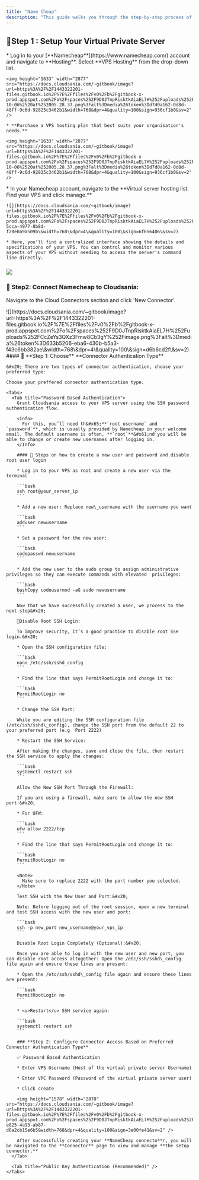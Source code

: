 ```yaml
---
title: "Name Cheap"
description: "This guide walks you through the step-by-step process of setting up a Name Cheap Cloud Connector in Cloudsania."
---
```


## [](https://docs.cloudsania.com/cloud-service-providers/namecheap#step1-setup-your-virtual-private-server)🔗**Step 1 : S**etup Your Virtual Private Server

<Steps>
  <Step title="Purchase a Virtual Private Server (VPS)  Plan">
    * Log in to your [**Namecheap**](https://www.namecheap.com/) account and navigate to **Hosting**. Select **VPS Hosting** from the drop-down list.

    <img height="1633" width="2877" src="https://docs.cloudsania.com/~gitbook/image?url=https%3A%2F%2F1443322201-files.gitbook.io%2F%7E%2Ffiles%2Fv0%2Fb%2Fgitbook-x-prod.appspot.com%2Fo%2Fspaces%252F9D0JTnpRisktkAiaEL7H%252Fuploads%252F48F9T2OOwdcbE2F68LPf%252FScreenshot%25202024-10-06%2520at%252005.28.37.png%3Falt%3Dmedia%26token%3Dd7d0a162-0d8d-48ff-9c6d-92825c3462b1&width=768&dpr=4&quality=100&sign=936cf1b0&sv=2" />

    * **Purchase a VPS hosting plan that best suits your organisation's needs.**

    <img height="1633" width="2877" src="https://docs.cloudsania.com/~gitbook/image?url=https%3A%2F%2F1443322201-files.gitbook.io%2F%7E%2Ffiles%2Fv0%2Fb%2Fgitbook-x-prod.appspot.com%2Fo%2Fspaces%252F9D0JTnpRisktkAiaEL7H%252Fuploads%252F48F9T2OOwdcbE2F68LPf%252FScreenshot%25202024-10-06%2520at%252005.28.37.png%3Falt%3Dmedia%26token%3Dd7d0a162-0d8d-48ff-9c6d-92825c3462b1&width=768&dpr=4&quality=100&sign=936cf1b0&sv=2" />
  </Step>

  <Step title="Access Your Namecheap Account Dashboard">
    * In your Namecheap account, navigate to the **Virtual server hosting list. Find your VPS and click manage.**

    ![](https://docs.cloudsania.com/~gitbook/image?url=https%3A%2F%2F1443322201-files.gitbook.io%2F%7E%2Ffiles%2Fv0%2Fb%2Fgitbook-x-prod.appspot.com%2Fo%2Fspaces%252F9D0JTnpRisktkAiaEL7H%252Fuploads%252F8fV54kfMDMTng7Eg2vo0%252Fimage.png%3Falt%3Dmedia%26token%3Dc7944448-5cca-4977-8b8d-f20e0a9a509b\&width=768\&dpr=4\&quality=100\&sign=6f656406\&sv=2)

    * Here, you'll find a centralized interface showing the details and specifications of your VPS. You can control and monitor various aspects of your VPS without needing to access the server's command line directly.
  </Step>
</Steps>

### ![](https://docs.cloudsania.com/~gitbook/image?url=https%3A%2F%2F1443322201-files.gitbook.io%2F%7E%2Ffiles%2Fv0%2Fb%2Fgitbook-x-prod.appspot.com%2Fo%2Fspaces%252F9D0JTnpRisktkAiaEL7H%252Fuploads%252Fg0yHYdBqRfI9G9WaCuIf%252Fnew_image.png%3Falt%3Dmedia%26token%3D201c755e-8a80-48a1-b7f5-5ebc56964baf\&width=768\&dpr=4\&quality=100\&sign=9543a464\&sv=2)

### [](https://docs.cloudsania.com/cloud-service-providers/namecheap#step2-connect-namecheap-to-cloudsania)&#xA;🔗 **Step2: Connect Namecheap to Cloudsania:**

Navigate to the Cloud Connectors section and click 'New Connector'.

<Steps>
  <Step title="Select Namecheap from the list of cloud service providers" />

  <Step title="Provide Your Connector Details">
    ![](https://docs.cloudsania.com/~gitbook/image?url=https%3A%2F%2F1443322201-files.gitbook.io%2F%7E%2Ffiles%2Fv0%2Fb%2Fgitbook-x-prod.appspot.com%2Fo%2Fspaces%252F9D0JTnpRisktkAiaEL7H%252Fuploads%252FCcZeYs3QXz3Fmw8Cb3gY%252Fimage.png%3Falt%3Dmedia%26token%3D633b5206-eba6-430b-b5a3-f43c6bb382ae\&width=768\&dpr=4\&quality=100\&sign=d6b6cd2f\&sv=2)
  </Step>

  <Step title="Configure connector access">
    #### 📌  **Step 1: Choose** **Connector Authentication Type**

    &#x20; There are two types of connector authentication, choose your preferred type:

    Choose your preffered connector authentication type.

    <Tabs>
      <Tab title="Password Based Authentication">
        Grant Cloudsania access to your VPS server using the SSH password authentication flow.

        <Info>
          For this, you’ll need th&#x65;**`root username` and `password`**, which is usually provided by Namecheap in your welcome email. The default username is often, **`root`**&#x61;nd you will be able to change or create new usernames after logging in.
        </Info>

        #### 📌 Steps on how to create a new user and password and disable root user login

        * Log in to your VPS as root and create a new user via the terminal

        ```bash
        ssh root@your_server_ip
        ```

        * Add a new user: Replace new\_username with the username you want

        ```bash
        adduser newusername
        ```

        * Set a password for the new user:

        ```bash
        codepasswd newusername
        ```

        * Add the new user to the sudo group to assign administrative privileges so they can execute commands with elevated  privileges:

        ```bash
        bashCopy codeusermod -aG sudo newusername
        ```

        Now that we have successfully created a user, we process to the next step&#x20;

        📌Disable Root SSH Login:

        To improve security, it’s a good practice to disable root SSH login.&#x20;

        * Open the SSH configuration file:

        ```bash
        nano /etc/ssh/sshd_config
        ```

        * Find the line that says PermitRootLogin and change it to:

        ```bash
        PermitRootLogin no
        ```

        * Change the SSH Port:

        While you are editing the SSH configuration file (/etc/ssh/sshd\_config), change the SSH port from the default 22 to your preferred port (e.g  Port 2222)

        * Restart the SSH Service:

        After making the changes, save and close the file, then restart the SSH service to apply the changes:

        ```bash
        systemctl restart ssh
        ```

        Allow the New SSH Port Through the Firewall:

        If you are using a firewall, make sure to allow the new SSH port:&#x20;

        * For UFW:

        ```bash
        ufw allow 2222/tcp
        ```

        * Find the line that says PermitRootLogin and change it to:

        ```bash
        PermitRootLogin no
        ```

        <Note>
          Make sure to replace 2222 with the port number you selected.
        </Note>

        Test SSH with the New User and Port:&#x20;

        Note: Before logging out of the root session, open a new terminal and test SSH access with the new user and port:

        ```bash
        ssh -p new_port new_username@your_vps_ip
        ```

        Disable Root Login Completely (Optional):&#x20;

        Once you are able to log in with the new user and new port, you can disable root access altogether: Open the /etc/ssh/sshd\_config file again and ensure these lines are present:

        * Open the /etc/ssh/sshd\_config file again and ensure these lines are present:

        ```bash
        PermitRootLogin no
        ```

        * <u>Restart</u> SSH service again:

        ```bash
        systemctl restart ssh
        ```

        ### **Step 2: Configure Connector Access Based on Preferred Connector Authentication Type**

        ✅ Password Based Authentication

        * Enter VPS Username (Host of the virtual private server Username)

        * Enter VPC Password (Password of the virtual private server user)

        * Click create

        <img height="1578" width="2870" src="https://docs.cloudsania.com/~gitbook/image?url=https%3A%2F%2F1443322201-files.gitbook.io%2F%7E%2Ffiles%2Fv0%2Fb%2Fgitbook-x-prod.appspot.com%2Fo%2Fspaces%252F9D0JTnpRisktkAiaEL7H%252Fuploads%252FRF4H3MnvrYEEbEV0CFuX%252Fimage.png%3Falt%3Dmedia%26token%3D95159fdf-e825-4a93-ab87-d6a2cb15e6b5&width=768&dpr=4&quality=100&sign=3e00fe41&sv=2" />

        After successfully creating your **NameCheap connecto**r, you will be navigated to the **Connector** page to view and manage **the setup connector.**
      </Tab>

      <Tab title="Public Key Authentication (Recommended)" />
    </Tabs>
  </Step>
</Steps>